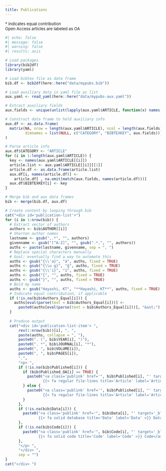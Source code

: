 ```yaml
---
title: Publications
---
```


:::{style="font-size:small;"}
&ast; indicates equal contribution  
Open Access articles are labeled as OA
:::

```r
#| echo: false
#| message: false
#| warning: false
#| results: asis

# Load packages
library(bib2df)
library(yaml)

# Load bibtex file as data frame
bib.df <- bib2df(here::here("data/mypubs.bib"))

# Load auxiliary data in yaml file as list
aux.yaml <- read_yaml(here::here("data/mypubs-aux.yaml"))

# Extract auxiliary fields
aux.fields <- unique(unlist(lapply(aux.yaml$ARTICLE, function(x) names(x[[1]]))))

# Construct data frame to hold auxiliary info
aux.df <- as.data.frame(
  matrix(NA, nrow = length(aux.yaml$ARTICLE), ncol = length(aux.fields) + 2,
         dimnames = list(NULL, c("CATEGORY", "BIBTEXKEY", aux.fields)))
)

# Parse article info
aux.df$CATEGORY <- "ARTICLE"
for (i in 1:length(aux.yaml$ARTICLE)) {
  key <- names(aux.yaml$ARTICLE[[i]])
  article.list <- aux.yaml$ARTICLE[[i]][[1]]
  article.df <- as.data.frame(article.list)
  aux.df[i, names(article.df)] <- 
    article.df[ , na.omit(match(aux.fields, names(article.df)))]
  aux.df$BIBTEXKEY[i] <- key
}

# Merge bib and aux data frames
bib <- merge(bib.df, aux.df)

# Create content by looping through bib
cat("<div id='publication-list'>")
for (i in 1:nrow(bib)) {
  # Extract vector of authors
  authors <- bib$AUTHOR[[i]]
  # Shorten author names
  lastname <- gsub(",.*", "", authors)
  givenname <- gsub("[^A-Z]", "", gsub(".*,", "", authors))
  auths <- paste(lastname, givenname, sep = ", ")
  # Replace special characters manually
  # Goal: eventually find a way to automate this
  auths <- gsub("{\\'a}", "á", auths, fixed = TRUE)
  auths <- gsub("{\\u g}", "ğ", auths, fixed = TRUE)
  auths <- gsub("{\\'i}", "í", auths, fixed = TRUE)
  auths <- gsub("{", "", auths, fixed = TRUE)
  auths <- gsub("}", "", auths, fixed = TRUE)
  # Bold my name
  auths <- gsub("Hayashi, KT", "**Hayashi, KT**", auths, fixed = TRUE)
  # Indicate equal contribution, if applicable
  if (!is.na(bib$Authors_Equal[i])) {
    auths[eval(parse(text = bib$Authors_Equal[i]))] <- 
      paste0(auths[eval(parse(text = bib$Authors_Equal[i]))], "&ast;")
  }
  
  # Produce output
  cat("<div id='publication-list-item'> ", 
      rev(1:nrow(bib))[i], ". ", 
      paste(auths, collapse = ", "), 
      paste0(". (", bib$YEAR[i], ")"),
      paste0(". *", bib$JOURNAL[i], "*"),
      paste0(", ", bib$VOLUME[i]),
      paste0(", ", bib$PAGES[i]),
      ".",
      "<p> ",
      if (!is.na(bib$Published[i])) {
        if (bib$Published_OA[i] == TRUE) {
          paste0("<a class='publink' href='", bib$Published[i], "' target='_blank'>
                 {{< fa regular file-lines title='Article' label='Article' >}} Article (OA)</a>")
        } else {
          paste0("<a class='publink' href='", bib$Published[i], "' target='_blank'>
                 {{< fa regular file-lines title='Article' label='Article' >}} Article</a>")
        }
      },
      if (!is.na(bib$Data[i])) {
        paste0("<a class='publink' href='", bib$Data[i], "' target='_blank'>
               {{< fa solid database title='Data' label='Data' >}} Data</a>")
      },
      if (!is.na(bib$Code[i])) {
        paste0("<a class='publink' href='", bib$Code[i], "' target='_blank'>
               {{< fa solid code title='Code' label='Code' >}} Code</a>")
      },
      "</p> ",
      "</div> ",
      sep = "")
}
cat("</div> ")
```
